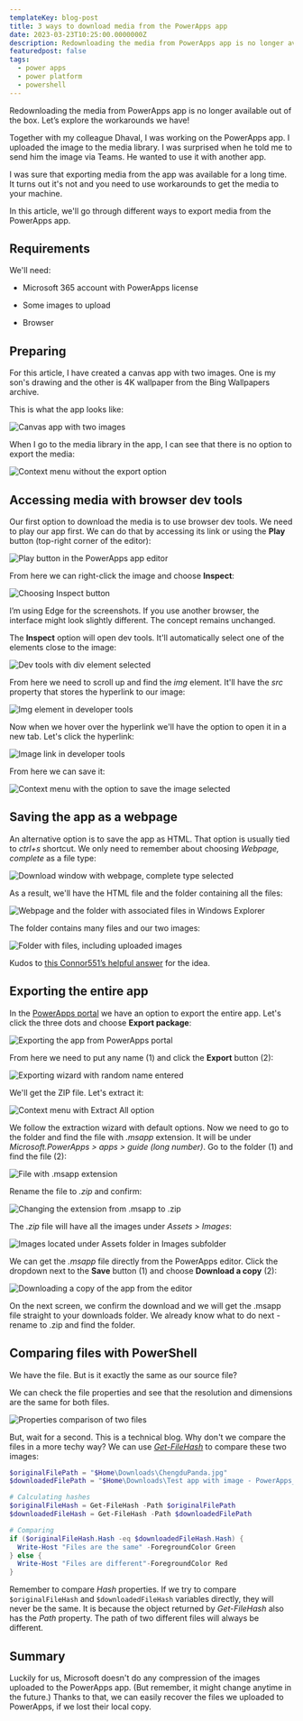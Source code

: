 ```yaml
---
templateKey: blog-post
title: 3 ways to download media from the PowerApps app
date: 2023-03-23T10:25:00.0000000Z
description: Redownloading the media from PowerApps app is no longer available out of the box. Let’s explore the workarounds we have!
featuredpost: false
tags:
  - power apps
  - power platform
  - powershell
---
```


Redownloading the media from PowerApps app is no longer available out of the box. Let’s explore the workarounds we have!

Together with my colleague Dhaval, I was working on the PowerApps app. I uploaded the image to the media library. I was surprised when he told me to send him the image via Teams. He wanted to use it with another app.

I was sure that exporting media from the app was available for a long time. It turns out it's not and you need to use workarounds to get the media to your machine.

In this article, we'll go through different ways to export media from the PowerApps app.

## Requirements

We'll need:

* Microsoft 365 account with PowerApps license
* Some images to upload

* Browser

## Preparing

For this article, I have created a canvas app with two images. One is my son's drawing and the other is 4K wallpaper from the Bing Wallpapers archive.

This is what the app looks like:

![Canvas app with two images](../../img/get-media-powerapps/20230317-083954-oYWJ6r9njN.png)

When I go to the media library in the app, I can see that there is no option to export the media:

![Context menu without the export option](../../img/get-media-powerapps/20230317-084312-D8Vorq3Maq.png)

## Accessing media with browser dev tools

Our first option to download the media is to use browser dev tools. We need to play our app first. We can do that by accessing its link or using the **Play** button (top-right corner of the editor):

![Play button in the PowerApps app editor](../../img/get-media-powerapps/20230317-084843-cYrEyOdij2.png)

From here we can right-click the image and choose **Inspect**:

![Choosing Inspect button](../../img/get-media-powerapps/20230317-085654-wTg5CGJxaH.png)

<Tip>

I’m using Edge for the screenshots. If you use another browser, the interface might look slightly different. The concept remains unchanged.

</Tip>

The **Inspect** option will open dev tools. It'll automatically select one of the elements close to the image:

![Dev tools with div element selected](../../img/get-media-powerapps/20230320-082641-BvGWtVREWt.png)

From here we need to scroll up and find the *img* element. It'll have the *src* property that stores the hyperlink to our image:

![Img element in developer tools](../../img/get-media-powerapps/20230320-083334-Wsvs4M8Krv.png)

Now when we hover over the hyperlink we'll have the option to open it in a new tab. Let's click the hyperlink:

![Image link in developer tools](../../img/get-media-powerapps/20230320-083500-MIePOsetpa.png)

From here we can save it:

![Context menu with the option to save the image selected ](../../img/get-media-powerapps/20230320-083618-6Or4UuFIHa.png)

## Saving the app as a webpage

An alternative option is to save the app as HTML. That option is usually tied to *ctrl+s* shortcut. We only need to remember about choosing *Webpage, complete* as a file type:

![Download window with webpage, complete type selected](../../img/get-media-powerapps/20230320-085743-5E9S7Zdubt.png)

As a result, we'll have the HTML file and the folder containing all the files:

![Webpage and the folder with associated files in Windows Explorer](../../img/get-media-powerapps/20230321-140445-Mlh7zfF6Qc.png)

The folder contains many files and our two images:

![Folder with files, including uploaded images](../../img/get-media-powerapps/20230321-140823-7qDMsLvkzo.png)

<Tip>

Kudos to [this Connor551’s helpful answer](https://powerusers.microsoft.com/t5/Building-Power-Apps/How-to-download-media-in-app/m-p/812528/highlight/true#M259039) for the idea.

</Tip>

## Exporting the entire app

In the [PowerApps portal](https://make.powerapps.com/) we have an option to export the entire app. Let's click the three dots and choose **Export package**:

![Exporting the app from PowerApps portal](../../img/get-media-powerapps/20230321-141341-tUdloSdcn1.png)

From here we need to put any name (1) and click the **Export** button (2):

![Exporting wizard with random name entered](../../img/get-media-powerapps/20230321-141524-xyvY1jXFvX.png)

We'll get the ZIP file. Let's extract it:

![Context menu with Extract All option](../../img/get-media-powerapps/Untitled.png)

We follow the extraction wizard with default options. Now we need to go to the folder and find the file with *.msapp* extension. It will be under *Microsoft.PowerApps > apps > guide (long number)*. Go to the folder (1) and find the file (2):

![File with .msapp extension](../../img/get-media-powerapps/20230321-142144-hnj1ILFGQx.png)

Rename the file to *.zip* and confirm:

![Changing the extension from .msapp to .zip](../../img/get-media-powerapps/20230321-142925-pn3X5aYMaF.png)

The *.zip* file will have all the images under *Assets > Images*:

![Images located under Assets folder in Images subfolder](../../img/get-media-powerapps/20230321-143134-RFfBKY27XP.png)

<Tip>

We can get the *.msapp* file directly from the PowerApps editor. Click the dropdown next to the **Save** button (1) and choose **Download a copy** (2):

![Downloading a copy of the app from the editor](../../img/get-media-powerapps/20230321-143450-m54CUVAxf6.png)

On the next screen, we confirm the download and we will get the .msapp file straight to your downloads folder. We already know what to do next - rename to .zip and find the folder.

</Tip>

## Comparing files with PowerShell

We have the file. But is it exactly the same as our source file?

We can check the file properties and see that the resolution and dimensions are the same for both files.

![Properties comparison of two files](../../img/get-media-powerapps/20230323-111918-YgOsEBtP1b.png)

But, wait for a second. This is a technical blog. Why don't we compare the files in a more techy way? We can use [*Get-FileHash*](https://learn.microsoft.com/en-us/powershell/module/microsoft.powershell.utility/get-filehash) to compare these two images:

```powershell
$originalFilePath = "$Home\Downloads\ChengduPanda.jpg"
$downloadedFilePath = "$Home\Downloads\Test app with image - PowerApps_files\46e410ea-361e-4495-83b9-1530fcecfb95.jpg"

# Calculating hashes
$originalFileHash = Get-FileHash -Path $originalFilePath 
$downloadedFileHash = Get-FileHash -Path $downloadedFilePath

# Comparing
if ($originalFileHash.Hash -eq $downloadedFileHash.Hash) {
  Write-Host "Files are the same" -ForegroundColor Green
} else {
  Write-Host "Files are different"-ForegroundColor Red
}
```

<Warning>

Remember to compare *Hash* properties. If we try to compare `$originalFileHash` and `$downloadedFileHash` variables directly, they will never be the same.
It is because the object returned by *Get-FileHash* also has the *Path* property. The path of two different files will always be different.

</Warning>

## Summary

Luckily for us, Microsoft doesn't do any compression of the images uploaded to the PowerApps app. (But remember, it might change anytime in the future.) Thanks to that, we can easily recover the files we uploaded to PowerApps, if we lost their local copy.
